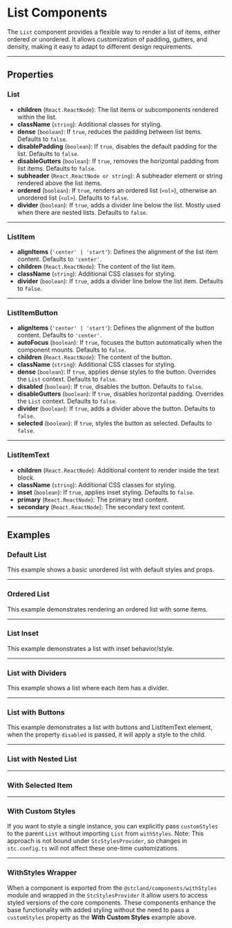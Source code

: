 
<Meta of={ListStories} />

# List Components

The `List` component provides a flexible way to render a list of items, either ordered or unordered. It allows customization of padding, gutters, and density, making it easy to adapt to different design requirements.

---

## Properties

### List
- **children** (`React.ReactNode`): The list items or subcomponents rendered within the list.
- **className** (`string`): Additional classes for styling.
- **dense** (`boolean`): If `true`, reduces the padding between list items. Defaults to `false`.
- **disablePadding** (`boolean`): If `true`, disables the default padding for the list. Defaults to `false`.
- **disableGutters** (`boolean`): If `true`, removes the horizontal padding from list items. Defaults to `false`.
- **subheader** (`React.ReactNode or string`): A subheader element or string rendered above the list items.
- **ordered** (`boolean`): If `true`, renders an ordered list (`<ol>`), otherwise an unordered list (`<ul>`). Defaults to `false`.
- **divider** (`boolean`): If `true`, adds a divider line below the list. Mostly used when there are nested lists. Defaults to `false`.
---

### ListItem
- **alignItems** (`'center' | 'start'`): Defines the alignment of the list item content. Defaults to `'center'`.
- **children** (`React.ReactNode`): The content of the list item.
- **className** (`string`): Additional CSS classes for styling.
- **divider** (`boolean`): If `true`, adds a divider line below the list item. Defaults to `false`.

---

### ListItemButton
- **alignItems** (`'center' | 'start'`): Defines the alignment of the button content. Defaults to `'center'`.
- **autoFocus** (`boolean`): If `true`, focuses the button automatically when the component mounts. Defaults to `false`.
- **children** (`React.ReactNode`): The content of the button.
- **className** (`string`): Additional CSS classes for styling.
- **dense** (`boolean`): If `true`, applies dense styles to the button. Overrides the `List` context. Defaults to `false`.
- **disabled** (`boolean`): If `true`, disables the button. Defaults to `false`.
- **disableGutters** (`boolean`): If `true`, disables horizontal padding. Overrides the `List` context. Defaults to `false`.
- **divider** (`boolean`): If `true`, adds a divider above the button. Defaults to `false`.
- **selected** (`boolean`): If `true`, styles the button as selected. Defaults to `false`.

---

### ListItemText
- **children** (`React.ReactNode`): Additional content to render inside the text block.
- **className** (`string`): Additional CSS classes for styling.
- **inset** (`boolean`): If `true`, applies inset styling. Defaults to `false`.
- **primary** (`React.ReactNode`): The primary text content.
- **secondary** (`React.ReactNode`): The secondary text content.

---

## Examples

### Default List

This example shows a basic unordered list with default styles and props.

<Canvas of={ListStories.Default} />

---

### Ordered List

This example demonstrates rendering an ordered list with some items.

<Canvas of={ListStories.Ordered} />

---

### List Inset

This example demonstrates a list with inset behavior/style.

<Canvas of={ListStories.WithInset} />

---

### List with Dividers

This example shows a list where each item has a divider.

<Canvas of={ListStories.WithDivider} />

---

### List with Buttons

This example demonstrates a list with buttons and ListItemText element, when the property `disabled` is passed, it will apply a style to the child.

<Canvas of={ListStories.WithButtons} />

---

### List with Nested List

<Canvas of={ListStories.NestedWithToggleExample} />

---

### With Selected Item

<Canvas of={ListStories.WithSelectedItem} />

---

### With Custom Styles

If you want to style a single instance, you can explicitly pass `customStyles` to the parent `List` without importing `List` from `withStyles`. 
Note: This approach is not bound under `StcStylesProvider`, so changes in `stc.config.ts` will not affect these one-time customizations.

<Canvas of={ListStories.WithCustomStyles} />

----

### WithStyles Wrapper

When a component is exported from the `@stcland/components/withStyles` module and wrapped in the `StcStylesProvider` it allow 
users to access styled versions of the core components. These components enhance the base functionality with added styling without
the need to pass a `customStyles` property as the **With Custom Styles** example above.

<Canvas of={ListStories.WithStylesWrapper} />